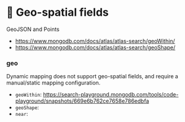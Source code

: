# 📘 Geo-spatial fields

GeoJSON and Points

* https://www.mongodb.com/docs/atlas/atlas-search/geoWithin/
* https://www.mongodb.com/docs/atlas/atlas-search/geoShape/

### geo
Dynamic mapping does not support geo-spatial fields, and require a manual/static mapping configuration.

  * `geoWithin`: https://search-playground.mongodb.com/tools/code-playground/snapshots/669e6b762ce7658e786edbfa
  * `geoShape`: 
  * `near`: 

